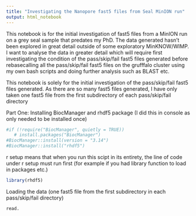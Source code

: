 ```yaml
---
title: "Investigating the Nanopore fast5 files from Seal MinION run"
output: html_notebook
---
```


This notebook is for the initial investigation of fast5 files from a MinION run on a grey seal sample that predates my PhD. The data generated hasn't been explored in great detail outside of some exploratory MinKNOW/WIMP. I want to analyse the data in greater detail which will require first investigating the condition of the pass/skip/fail fast5 files generated before rebasecalling all the pass/skip/fail fast5 files on the grufffalo cluster using my own bash scripts and doing further analysis such as BLAST etc.

This notebook is solely for the initial investigation of the pass/skip/fail fast5 files generated. As there are so many fast5 files generated, I have only taken one fast5 file from the first subdirectory of each pass/skip/fail directory


Part One: Installing BiocManager and rhdf5 package (I did this in console as only needed to be installed once)

```r
#if (!require("BiocManager", quietly = TRUE))
   # install.packages("BiocManager")
#BiocManager::install(version = "3.14")
#BiocManager::install("rhdf5")
```


r setup means that when you run this scipt in its entirety, the line of code under r setup must run first (for example if you had library function to load in packages etc.)

```r
library(rhdf5)
```


Loading the data (one fast5 file from the first subdirectory in each pass/skip/fail directory)

```r
read.
```

